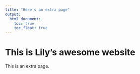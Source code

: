 ```yaml
---
title: "Here's an extra page"
output: 
  html_document:
    toc: true
    toc_float: true
---
```


# This is Lily's awesome website

This is an extra page.
